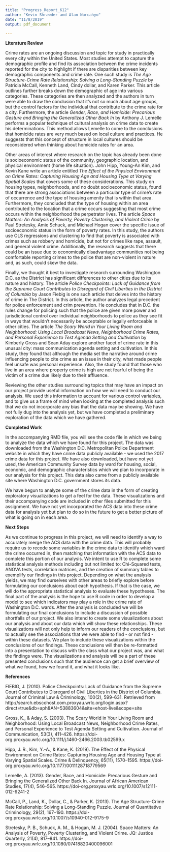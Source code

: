 ---
title: "Progress_Report_612"
author: "Kevin Shrawder and Alan Nurcahyo"
date: "11/8/2019"
output: pdf_document

---


**Literature Review**

 Crime rates are an ongoing discussion and topic for study in practically every city within the United States. Most studies attempt to capture the demographic profile and find its association between the crime incidents reported for the city to highlight if there are disparities between key demographic components and crime rate. One such study is *The Age Structure-Crime Rate Relationship: Solving a Long-Standing Puzzle* by Patricia McCall, Kenneth Land, Cindy dollar, and Karen Parker. This article outlines further breaks down the demographic of age into various categories. These categories are then analyzed and the authors in turn were able to draw the conclusion that it's not so much about age groups, but the control factors for the individual that contribute to the crime rate for a city. Furthermore, the article *Gender, Race, and Homicide: Precarious Gesture and Bringing the Generalized Other Back In* by Anthony J. Lemelle performs a popular technique of cultural analysis on crime data to create his determinations. This method allows Lemelle to come to the conclusions that homicide rates are very much based on local culture and practices. He suggests that this concept of structure in local cultures should be reconsidered when thinking about homicide rates for an area. 
  

 Other areas of interest where research on the topic has already been done is socioeconomic status of the community, geographic location, and physical environment (home life situation). John Hipp, Young-An Kim, and Kevin Kane write an article entitled *The Effect of the Physical Environment on Crime Rates: Capturing Housing Age and Housing Type at Varying Spatial Scales* that covers some of these considerations. This study on housing types, neighborhoods, and no doubt socioeconomic status, found that there are strong associations between a particular type of crime's rate of occurrence and the type of housing amenity that is within that area. Furthermore, they concluded that the type of housing within an area contributed to the location that a crime occurs suggesting that most crime occurs within the neighborhood the perpetrator lives. The article *Space Matters: An Analysis of Poverty, Poverty Clustering, and Violent Crime* by Paul Stretesky, Amie Schuck, and Michael Hogan cover the specific issue of socioeconomic status in the form of poverty rates. In this study, the authors use OLS regressions and clustering to find that poverty is associated with crimes such as robbery and homicide, but not for crimes like rape, assault, and general violent crime. Additionally, the research suggests that there could be an issue due to economically disadvantage communities not being comfortable reporting crimes to the police that are non-violent in nature and, as such, could skew the data. 
  
  Finally, we thought it best to investigate research surrounding Washington D.C. as the District has significant differences to other cities due to its nature and history. The article *Police Checkpoints: Lack of Guidance from the Supreme Court Contributes to Disregard of Civil Liberties in the District of Columbia* by Jason Fiebig is one such article that delves into the history of crime in The District. In this article, the author analyzes legal precedent for police enforcement and crim prevention. He concludes that in D.C. the rules change for policing such that the police are given more power and jurisdictional control over individual neighborhoods to police as they see fit in ways that wouldn't necessarily be acceptable or legally enforceable in other cities. The article *The Scary World in Your Living Room and Neighborhood: Using Local Broadcast News, Neighborhood Crime Rates, and Personal Experience to Test Agenda Setting and Cultivation* by Kimberly Gross and Sean Aday explore another facet of crime rate in this unusual city: mass communication agenda setting and cultivation. In this study, they found that although the media set the narrative around crime influencing people to cite crime as an issue in their city, what made people feel unsafe was personal experience. Also, the study found that those who live in an area where property crime is high are not fearful of being the victim of a crime due likely due to their affluence. 
  
  Reviewing the other studies surrounding topics that may have an impact on our project provide useful information on how we will need to conduct our analysis. We used this information to account for various control variables, and to give us a frame of mind when looking at the completed analysis such that we do not incorporate any bias that the data may be showing. We have not fully dug into the analysis yet, but we have completed a preliminary exploration of the data which we have gathered. 

**Completed Work**

  In the accompanying RMD file, you will see the code file in which we being to analyze the data which we have found for this project. The data was downloaded from the Washington D.C. Metropolitan Police Department website in which they have crime data publicly available - we used the 2017 crime data for this project. We have also downloaded, but have not yet used, the American Community Survey data by ward for housing, social, economic, and demographic characteristics which we plan to incorporate in our analysis for this project. This data also came from a publicly available site where Washington D.C. government stores its data. 
  
  We have begun to analyze some of the crime data in the form of creating exploratory visualizations to get a feel for the data. These visualizations and their accompanying code are included in other files submitted for this assignment. We have not yet incorporated the ACS data into these crime data for analysis yet but plan to do so in the future to get a better picture of what is going on in each area. 
  
**Next Steps**

  As we continue to progress in this project, we will need to identify a way to accurately merge the ACS data with the crime data. This will probably require us to recode some variables in the crime data to identify which ward the crime occurred in, then matching that information with the ACS data to complete this portion of our analysis. We intent to use R to complete some statistical analysis methods including but not limited to: Chi-Squared tests, ANOVA tests, correlation matrices, and the creation of summary tables to exemplify our findings in this project. Depending on what the analysis yields, we may find ourselves with other areas to briefly explore before formulating our conclusions about each hypothesis. If that is the case, we will do the appropriate statistical analysis to evaluate these hypotheses. The final part of the analysis is the hope to use R code in order to develop a model to see which indicators may play a role in the crime rate of Washington D.C. wards. After the analysis is concluded we will be formulating our final conclusions to include a discussion of possible shortfalls of our project. We also intend to create some visualizations about our analysis and about our data which will show these relationships. These visualizations will not only help to inform our readers of the conclusions, but to actually see the associations that we were able to find - or not find - within these datasets. We plan to include these visualizations within the conclusions of our findings. These conclusions will then be re-formatted into a presentation to discuss with the class what our project was, and what the findings were. The visualizations and analysis will be a part of these presented conclusions such that the audience can get a brief overview of what we found, how we found it, and what it looks like. 
  
  
\newpage

**References**


FIEBIG, J. (2010). Police Checkpoints: Lack of Guidance from the Supreme Court Contributes to Disregard of Civil Liberties in the District of Columbia. Journal of Criminal Law & Criminology, 100(2), 599–631. Retrieved from http://search.ebscohost.com.proxyau.wrlc.org/login.aspx?direct=true&db=aph&AN=53883604&site=ehost-live&scope=site

Gross, K., & Aday, S. (2003). The Scary World in Your Living Room and Neighborhood: Using Local Broadcast News, Neighborhood Crime Rates, and Personal Experience to Test Agenda Setting and Cultivation. Journal of Communication, 53(3), 411–426. https://doi-org.proxyau.wrlc.org/10.1111/j.1460-2466.2003.tb02599.x

Hipp, J. R., Kim, Y.-A., & Kane, K. (2019). The Effect of the Physical Environment on Crime Rates: Capturing Housing Age and Housing Type at Varying Spatial Scales. Crime & Delinquency, 65(11), 1570–1595. https://doi-org.proxyau.wrlc.org/10.1177/0011128718779569

Lemelle, A. (2013). Gender, Race, and Homicide: Precarious Gesture and Bringing the Generalized Other Back In. Journal of African American Studies, 17(4), 546–565. https://doi-org.proxyau.wrlc.org/10.1007/s12111-012-9241-2

McCall, P., Land, K., Dollar, C., & Parker, K. (2013). The Age Structure-Crime Rate Relationship: Solving a Long-Standing Puzzle. Journal of Quantitative Criminology, 29(2), 167–190. https://doi-org.proxyau.wrlc.org/10.1007/s10940-012-9175-9

Stretesky, P. B., Schuck, A. M., & Hogan, M. J. (2004). Space Matters: An Analysis of Poverty, Poverty Clustering, and Violent Crime. JQ: Justice Quarterly, 21(4), 817–841. https://doi-org.proxyau.wrlc.org/10.1080/07418820400096001

